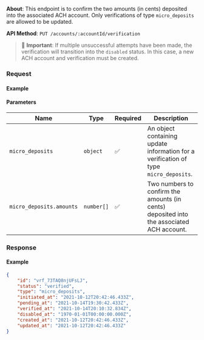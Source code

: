 

**About**: This endpoint is to confirm the two amounts (in cents) deposited into the associated ACH account. Only verifications of type `micro_deposits` are allowed to be updated.

**API Method**: `PUT /accounts/:accountId/verification`

> 🚨 **Important**: If multiple unsuccessful attempts have been made, the verification will transition into the `disabled` status. In this case, a new ACH account and verification must be created.

### Request

#### Example
<VerificationUpdate />

#### Parameters

| Name                     | Type       | Required | Description                                                                              |
|--------------------------|------------|----------|------------------------------------------------------------------------------------------|
| `micro_deposits`         | `object`   | ✅        | An object containing update information for a verification of type `micro_deposits`.     |
| `micro_deposits.amounts` | `number[]` | ✅        | Two numbers to confirm the amounts (in cents) deposited into the associated ACH account. |

### Response

#### Example
```json
{
    "id": "vrf_73TAQ8njUFsLJ",
    "status": "verified",
    "type": "micro_deposits",
    "initiated_at": "2021-10-12T20:42:46.433Z",
    "pending_at": "2021-10-14T19:30:42.433Z",
    "verified_at": "2021-10-14T20:10:32.834Z",
    "disabled_at": "1970-01-01T00:00:00.000Z",
    "created_at": "2021-10-12T20:42:46.433Z",
    "updated_at": "2021-10-12T20:42:46.433Z"
}
```
